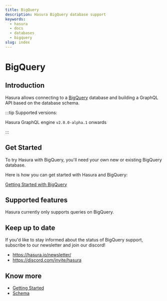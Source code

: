 ```yaml
---
title: BigQuery
description: Hasura BigQuery database support
keywords:
  - hasura
  - docs
  - databases
  - bigquery
slug: index
---
```


# BigQuery

## Introduction

Hasura allows connecting to a
[BigQuery](https://cloud.google.com/bigquery) database and building a
GraphQL API based on the database schema.

:::tip Supported versions:

Hasura GraphQL engine `v2.0.0-alpha.1` onwards

:::

## Get Started

To try Hasura with BigQuery, you'll need your own new or existing
BigQuery database.

Here is how you can get started with Hasura and BigQuery:

[Getting Started with BigQuery](/graphql/core/databases/bigquery/getting-started.mdx)

<!--

 TODO: DB COMPATIBILITY

  1. :ref:`Hasura Cloud <database_bigquery_cloud>`: You'll need to be able to access your BigQuery database from Hasura Cloud.
  2. :ref:`Docker <database_bigquery_docker>`: Run Hasura with Docker and then connect your BigQuery database to Hasura.

 -->

## Supported features

Hasura currently only supports queries on BigQuery.

## Keep up to date

If you'd like to stay informed about the status of BigQuery support,
subscribe to our newsletter and join our discord!

- <https://hasura.io/newsletter/>
- <https://discord.com/invite/hasura>

## Know more

- [Getting Started](/graphql/core/databases/bigquery/getting-started.mdx)
- [Schema](/graphql/core/databases/bigquery/schema/index.mdx)

<!--
TODO: DB-COMPATIBILITY

  .. toctree::
    :maxdepth: 1
    :titlesonly:

    Schema <schema/index>
    Queries <queries/index>
    Mutations <mutations/index>
    Subscriptions <subscriptions/index>
    Supported BigQuery types <bigquery-types> -->
